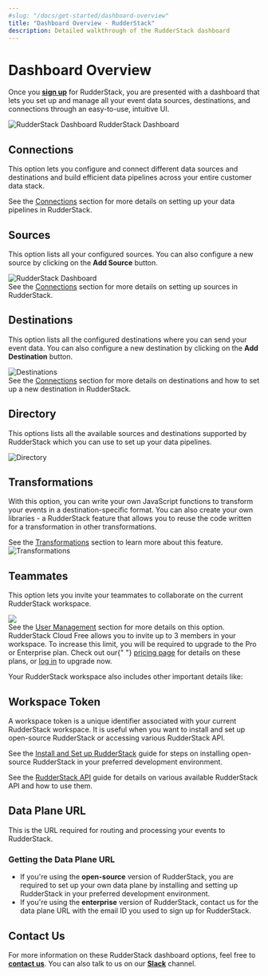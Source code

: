 ```yaml
---
#slug: "/docs/get-started/dashboard-overview"
title: "Dashboard Overview - RudderStack"
description: Detailed walkthrough of the RudderStack dashboard
---
```


# Dashboard Overview

Once you [**sign up**](https://app.rudderlabs.com/signup?type=freetrial) for RudderStack, you are presented with a dashboard that lets you set up and manage all your event data sources, destinations, and connections through an easy-to-use, intuitive UI.

<!-- <img src="../../../images/assets/1 (18).png" /><span class="imageTitle">RudderStack Dashboard</span>-->

<img src="../../../images/assets/1 (18).png" alt="RudderStack Dashboard" />
<span class="imageTitle">RudderStack Dashboard</span>

## Connections

This option lets you configure and connect different data sources and destinations and build efficient data pipelines across your entire customer data stack.

<div class="infoBlock">
  See the <a href="../../connections/">Connections</a> section for more details
  on setting up your data pipelines in RudderStack.
</div>

## Sources

This option lists all your configured sources. You can also configure a new source by clicking on the **Add Source** button.

<!-- <img src="../../../images/assets/2 (24).png" /> -->

<img src="../../../images/assets/2 (24).png" alt="RudderStack Dashboard" />

<div class="infoBlock">
  See the <a href="../../connections/">Connections</a> section for more details
  on setting up sources in RudderStack.
</div>

## Destinations

This option lists all the configured destinations where you can send your event data. You can also configure a new destination by clicking on the **Add Destination** button.

<!-- <img src="../../../images/assets/3 (21).png" />-->

<img src="../../../images/assets/3 (21).png" alt="Destinations" />

<div class="infoBlock">
See the <a href="../../connections/">Connections</a> section for more details on destinations and how to set up a new destination in RudderStack.

</div>

## Directory

This options lists all the available sources and destinations supported by RudderStack which you can use to set up your data pipelines.

<!-- <img src="../../../images/assets/4 (21).png" />-->

<img src="../../../images/assets/4 (1).png" alt="Directory" />

## Transformations

With this option, you can write your own JavaScript functions to transform your events in a destination-specific format. You can also create your own libraries - a RudderStack feature that allows you to reuse the code written for a transformation in other transformations.

<div class="infoBlock">
See the <a href="../../adding-a-new-user-transformation-in-rudderstack/">Transformations</a> section to learn more about this feature.

</div>

<!-- <img src="../../../images/assets/5 (21).png" />-->

<img src="../../../images/assets/5 (1).png" alt="Transformations" />

## Teammates

This option lets you invite your teammates to collaborate on the current RudderStack workspace.

<!-- <img src="../../../images/assets/7 (14).png" />-->

<img src="../../../images/assets/7 (14).png" />

<div class="infoBlock">
See the <a href="./user-management">User Management</a> section for more details on this option.

</div>

<div class="successBlock">
  RudderStack Cloud Free allows you to invite up to 3 members in your workspace.
  To increase this limit, you will be required to upgrade to the Pro or
  Enterprise plan. Check out our{" "}
  <a href="https://rudderstack.com/pricing/">pricing page</a> for details on
  these plans, or
  <a href="http://app.rudderstack.com/upgrade">log in</a> to upgrade now.
</div>

Your RudderStack workspace also includes other important details like:

## Workspace Token

A workspace token is a unique identifier associated with your current RudderStack workspace. It is useful when you want to install and set up open-source RudderStack or accessing various RudderStack API.

<div class="infoBlock">
See the <a href="../installing-and-setting-up-rudderstack/">Install and Set up RudderStack</a> guide for steps on installing open-source RudderStack in your preferred development environment.

See the <a href="../../rudderstack-api">RudderStack API</a> guide for details on various available RudderStack API and how to use them.

</div>

## Data Plane URL

This is the URL required for routing and processing your events to RudderStack.

### **Getting the Data Plane URL**

- If you're using the **open-source** version of RudderStack, you are required to set up your own data plane by installing and setting up RudderStack in your preferred development environment.
- If you're using the **enterprise** version of RudderStack, contact us for the data plane URL with the email ID you used to sign up for RudderStack.

## Contact Us

For more information on these RudderStack dashboard options, feel free to [**contact us**](mailto:%20docs@rudderstack.com). You can also talk to us on our [**Slack**](https://resources.rudderstack.com/join-rudderstack-slack) channel.
